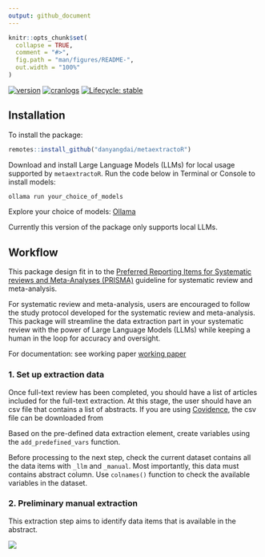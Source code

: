 ```yaml
---
output: github_document
---
```


```r
knitr::opts_chunk$set(
  collapse = TRUE,
  comment = "#>",
  fig.path = "man/figures/README-",
  out.width = "100%"
)
```

<!-- badges: start -->
[![version](http://www.r-pkg.org/badges/version/metaextractoR)](https://CRAN.R-project.org/package=metaextractoR)
[![cranlogs](http://cranlogs.r-pkg.org/badges/metaextractoR)](https://CRAN.R-project.org/package=metaextractoR)
[![Lifecycle: stable](https://img.shields.io/badge/lifecycle-stable-brightgreen.svg)](https://lifecycle.r-lib.org/articles/stages.html)

<!-- badges: end -->


## Installation

To install the package:

```r
remotes::install_github("danyangdai/metaextractoR")
```

Download and install Large Language Models (LLMs) for local usage supported by `metaextractoR`. Run the code below in Terminal or Console to install models:

```r
ollama run your_choice_of_models
```

Explore your choice of models: [Ollama](https://ollama.com)

Currently this version of the package only supports local LLMs. 


## Workflow 

This package design fit in to the [Preferred Reporting Items for Systematic reviews and Meta-Analyses (PRISMA)](https://www.prisma-statement.org/) guideline for systematic review and meta-analysis. 

For systematic review and meta-analysis, users are encouraged to follow the study protocol developed for the systematic review and meta-analysis. This package will streamline the data extraction part in your systematic review with the power of Large Language Models (LLMs) while keeping a human in the loop for accuracy and oversight. 

For documentation: see working paper [working paper]()

### 1. Set up extraction data

Once full-text review has been completed, you should have a list of articles included for the full-text extraction. At this stage, the user should have an csv file that contains a list of abstracts. If you are using [Covidence](https://www.covidence.org), the csv file can be downloaded from 

Based on the pre-defined data extraction element, create variables using the `add_predefined_vars` function. 

Before processing to the next step, check the current dataset contains all the data items with `_llm` and `_manual`. Most importantly, this data must contains abstract column. Use `colnames()` function to check the available variables in the dataset. 



### 2. Preliminary manual extraction

This extraction step aims to identify data items that is available in the abstract. 



![](man/figures/output.gif)




